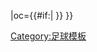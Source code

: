 {{fb team |t=-{zh-hans:南安普顿;zh-hk:修咸頓;zh-tw:南安普敦}- |tan=南安普顿足球俱乐部 |tc=England |abb={{#if:{{{abb|}}}|SOU{{0}}}} |oc={{#if:{{{oc|}}}|{{{oc}}} }} }}<!--
--><noinclude>[[Category:足球模板]]</noinclude>